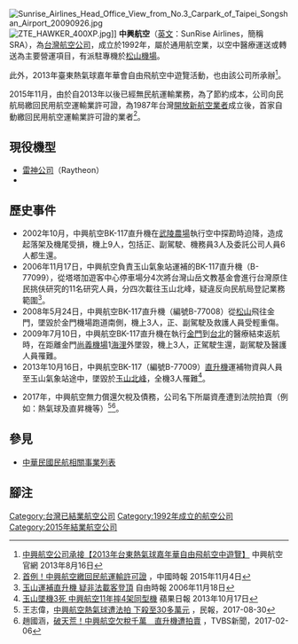 {{Airline infobox
|airline = 中興航空<br>SunRise Airlines
|logo = Sunrise_Airlines_TW_Logo.gif
|logo_size = 250px
|IATA =
|ICAO =
|callsign =
|parent =
|founded = 1992年 
|key_people = 
|headquarters = {{ROC-TW}}<br>[[台北市|台北市]][[松山區_(臺北市)|松山區]][[敦化北路|敦化北路]]340-2號（[[臺北松山機場|松山機場]]）
|hubs =
|company_slogan =
|frequent_flyer =
|lounge =
|alliance =
|fleet_size = 
|destinations =
|website = }}
[[File:Sunrise_Airlines_Head_Office_View_from_No.3_Carpark_of_Taipei_Songshan_Airport_20090926.jpg|thumb]]
[[File:ZTE_HAWKER_400XP.jpg|thumb]]]]
'''中興航空'''（[[英文|英文]]：SunRise Airlines，簡稱SRA），為[[台灣|台灣]][[航空|航空]][[公司|公司]]，成立於1992年，屬於通用航空業，以空中醫療運送或轉送為主要營運項目，有派駐專機於[[臺北松山機場|松山機場]]。

此外，2013年臺東熱氣球嘉年華會自由飛航空中遊覽活動，也由該公司所承辦<ref>[http://www.sunrise-airlines.com/web_cht/news_detail.php?id=14 中興航空公司承接【2013年台東熱氣球嘉年華自由飛航空中遊覽】] {{Wayback|url=http://www.sunrise-airlines.com/web_cht/news_detail.php?id=14 |date=20140103002952 }} 中興航空官網 2013年8月16日</ref>。

2015年11月，由於自2013年以後已經無民航運輸業務，為了節約成本，公司向民航局繳回民用航空運輸業許可證，為1987年台灣[[開放天空|開放新航空業者]]成立後，首家自動繳回民用航空運輸業許可證的業者<ref>[http://www.chinatimes.com/newspapers/20151104000467-260106 首例！中興航空繳回民航運輸許可證] {{Wayback|url=http://www.chinatimes.com/newspapers/20151104000467-260106 |date=20180527023513 }}，中國時報 2015年11月4日</ref>。

== 現役機型 ==
* [[雷神公司|雷神公司]]（Raytheon）{{tsl|en|Hawker 400|Hawker 400|Hawker 400XP}}
* {{tsl|en|MBB/Kawasaki BK 117|MBB/川崎重工BK-117直昇機}}

== 歷史事件 ==
* 2002年10月，中興航空BK-117直升機在[[武陵農場|武陵農場]]執行空中探勘時迫降，造成起落架及機尾受損，機上9人，包括正、副駕駛、機務員3人及委託公司人員6人都生還。
* 2006年11月17日，中興航空負責玉山氣象站運補的BK-117直升機（B-77099），從塔塔加遊客中心停車場分4次將台灣山岳文教基金會進行台灣原住民挑伕研究的11名研究人員，分四次載往玉山北峰，疑違反向民航局登記業務範圍<ref>[http://news.ltn.com.tw/news/life/paper/102705 玉山運補直升機 疑非法載客登頂] {{Wayback|url=http://news.ltn.com.tw/news/life/paper/102705 |date=20170105065237 }} 自由時報 2006年11月18日</ref>。
* 2008年5月24日，中興航空BK-117直升機（編號B-77008）從[[臺北松山機場|松山]]飛往金門，墜毀於金門機場跑道南側，機上3人，正、副駕駛及救護人員受輕重傷。
* 2009年7月10日，中興航空BK-117直升機在執行[[金門|金門]]到[[台北|台北]]的醫療結束返航時，在距離金門[[尚義機場|尚義機場]]1[[海浬|海浬]]外墜毀，機上3人，正駕駛生還，副駕駛及醫護人員罹難。
* 2013年10月16日，中興航空BK-117（編號B-77009）[[直升機|直升機]]運補物資與人員至玉山氣象站途中，墜毀於[[玉山北峰|玉山北峰]]，全機3人罹難<ref>[http://www.appledaily.com.tw/appledaily/article/headline/20131017/35370147/ 玉山墜機3死 中興航空11年摔4架同型機] {{Wayback|url=http://www.appledaily.com.tw/appledaily/article/headline/20131017/35370147/ |date=20131017090051 }} 蘋果日報 2013年10月17日</ref>。
{{main|2013年中興航空BK-117墜機事件}}
* 2017年，中興航空無力償還欠稅及債務，公司名下所屬資產遭到法院拍賣（例如：熱氣球及直昇機等）<ref>王志偉，[http://www.peoplenews.tw/news/11f485e8-f1a7-464e-8fa0-fdfd8d8af854 中興航空熱氣球遭法拍 下殺至30多萬元] {{Wayback|url=http://www.peoplenews.tw/news/11f485e8-f1a7-464e-8fa0-fdfd8d8af854 |date=20180421233447 }}，民報，2017-08-30</ref><ref>趙國涵，[https://news.tvbs.com.tw/local/705140 破天荒！中興航空欠稅千萬　直升機遭拍賣] {{Wayback|url=https://news.tvbs.com.tw/local/705140 |date=20190220220551 }}，TVBS新聞，2017-02-06</ref>。

== 參見 ==
* [[中華民國民航相關事業列表|中華民國民航相關事業列表]]

== 腳注 ==
{{reflist}}

{{Commons category|Sunrise Airlines}}

{{台灣航空公司}}

[[Category:台灣已結業航空公司|Category:台灣已結業航空公司]]
[[Category:1992年成立的航空公司|Category:1992年成立的航空公司]]
[[Category:2015年結業航空公司|Category:2015年結業航空公司]]
